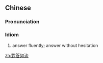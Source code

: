 {{also|对答如流}}
==Chinese==
{{zh-forms|s=对答如流|type=211}}

===Pronunciation===
{{zh-pron
|m=duìdá rú liú
|cat=id
}}

===Idiom===
{{zh-idiom}}

# answer fluently; answer without hesitation

[[zh:對答如流]]